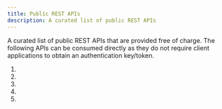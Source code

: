 ```yaml
---
title: Public REST APIs
description: A curated list of public REST APIs
---
```


A curated list of public REST APIs that are provided free of charge. The following APIs can be consumed directly as they do not require client applications to obtain an authentication key/token.

1. <ExternalLink href="https://www.tvmaze.com/api" title="TVMaze"></ExternalLink>
1. <ExternalLink href="https://www.thesportsdb.com/free_sports_api" title="TheSportsDB"></ExternalLink>
1. <ExternalLink href="https://api.fbi.gov/docs" title="FBI Wanted API"></ExternalLink>
1. <ExternalLink href="https://www.themealdb.com/api.php" title="TheMealDB"></ExternalLink>
1. <ExternalLink href="https://www.thecocktaildb.com/api.php" title="TheCocktailDB"></ExternalLink>

